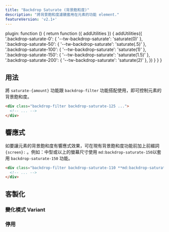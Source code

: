 ```yaml
---
title: "Backdrop Saturate (背景飽和度)"
description: "將背景飽和度濾鏡套用在元素的功能 element."
featureVersion: 'v2.1+'
---
```



  plugin: function () {
    return function ({ addUtilities }) {
      addUtilities({
        '.backdrop-saturate-0': { '--tw-backdrop-saturate': 'saturate(0)' },
        '.backdrop-saturate-50': { '--tw-backdrop-saturate': 'saturate(.5)' },
        '.backdrop-saturate-100': { '--tw-backdrop-saturate': 'saturate(1)' },
        '.backdrop-saturate-150': { '--tw-backdrop-saturate': 'saturate(1.5)' },
        '.backdrop-saturate-200': { '--tw-backdrop-saturate': 'saturate(2)' },
      })
    }
  }
}

## 用法

<!-- Use the `saturate-{amount}` utilities alongside the `backdrop-filter` utility to control an element's backdrop saturation. -->
將 `saturate-{amount}` 功能跟 `backdrop-filter` 功能搭配使用，即可控制元素的背景飽和度。

```html
<div class="backdrop-filter backdrop-saturate-125 ...">
  <!-- ... -->
</div>
```

## 響應式

<!-- To control an element's backrop saturation at a specific breakpoint, add a `{screen}:` prefix to any existing backdrop saturate utility. For example, use `md:backdrop-saturate-150` to apply the `backdrop-saturate-150` utility at only medium screen sizes and above. -->
如要讓元素的背景飽和度有響應式效果，可在現有背景飽和度功能前加上前綴詞 `{screen}:` 。例如：中型或以上的螢幕尺寸使用 `md:backdrop-saturate-150`以套用 `backdrop-saturate-150` 功能。

```html
<div class="backdrop-filter backdrop-saturate-110 **md:backdrop-saturate-150** ...">
  <!-- ... -->
</div>
```

<Responsive />

## 客製化

### 變化模式 Variant

<Variants plugin="backdropSaturate" name="backdrop saturate" />

### 停用

<Disabling plugin="backdropSaturate" name="backdrop saturate" />

